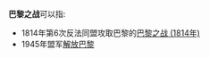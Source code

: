 '''巴黎之战'''可以指:
*1814年第6次反法同盟攻取巴黎的[[巴黎之战_(1814年)|巴黎之战 (1814年)]]
*1945年盟军[[解放巴黎|解放巴黎]]

{{disambiguation|cat=四字消歧義}}